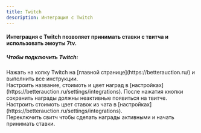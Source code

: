 ```yaml
---
title: Twitch
description: Интеграция с Twitch
---
```


#### Интеграция с Twitch позволяет принимать ставки с твитча и использовать эмоуты 7tv.

##### Чтобы подключить Twitch:

<div className='steps'>
	<div className='step'>
		Нажать на копку Twitch на [главной странице](https://betterauction.ru/) и
		выполнить все инструкции.
	</div>
	<div className='step'>
		Настроить название, стоимоть и цвет наград в
		[настройках](https://betterauction.ru/settings/integrations). После нажатия
		кнопки сохранить награды должны неактивные появиться на твитче.
	</div>
	<div className='step'>
		Настроить стоимоть цвет ставок из чата в
		[настройках](https://betterauction.ru/settings/integrations).
	</div>
	<div className='step'>
		Переключить свитч чтобы сделать награды активными и начать принимать ставки.
	</div>
</div>
